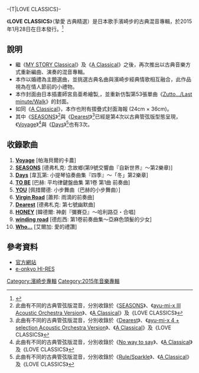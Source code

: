 -{T|LOVE CLASSICS}-
{{Infobox Album | 
| Name           = LOVE CL<!-- 注释出：[[File:Ayumi_Hamasaki_Logo.png|20px]] -->SSICS<br><small>摯愛 古典精選</small>
| Type           = [[混音專輯|混音專輯]]
| Cover          = LOVE CLASSICS.jpg
| Artist         = [[濱崎步|濱崎步]] 
| Released       = {{flagicon|Japan}} 2015年1月28日<br />{{flagicon|Taiwan}} 2015年2月6日
| Recorded       = 
| Genre          = [[日本流行音樂|日本流行音樂]]
| Length         = 
| Label          = [[avex_trax|avex trax]] 
| Producer       = 松浦勝人
| Reviews        = 
| Chart position = 
| Certification  = 
| Last album     = [[A_Classical|A Classical]]<br />（2013年）
| This album     = '''LOVE CLASSICS'''<br />（2015年）
| Next album     = [[Winter_diary_～A7_Classical～|Winter diary ～A7 Classical～]]<br />（2015年）
| Misc           = {{Extra album cover
  | Upper caption = 
  | Type          = 
  | Cover         = 
 | Lower caption  = 
  }}
}}

《'''LOVE CLASSICS'''》（摯愛 古典精選）是日本歌手濱崎步的古典混音專輯，於2015年1月28日在日本發行。<ref>{{Cite web |url = http://avex.jp/ayu/discography/detail.php?id=1009471 |title = 浜崎あゆみのラヴソング × クラシックの有名曲が融合したクラシック・マッシュアップ・アルバム「LOVE CLA(ロゴ)SSICS」 |publisher = ayumi hamasaki(浜崎あゆみ) offical website |language = ja |accessdate = 2015-02-27 |archive-date = 2021-02-03 |archive-url = https://web.archive.org/web/20210203054916/https://avex.jp/ayu/discography/detail.php?id=1009471 |dead-url = no }}</ref>

== 說明 ==
* 繼《[[MY_STORY_Classical|MY STORY Classical]]》及《[[A_Classical|A Classical]]》之後，再次推出以古典音樂方式重新編曲、演奏的混音專輯。
* 本作以婚禮為主題選曲，並挑選古典名曲與濱崎步經典情歌相互融合，此作品視為在情人節前的小禮物。
* 本作封面由日本插畫師宮島亜希繪製,，並重新仿製第53張單曲《[[Zutto.../Last_minute/Walk|Zutto.../Last minute/Walk]]》的封面。
* 如同《[[A_Classical|A Classical]]》，本作也附有摺疊式封面海報 (24cm × 36cm)。
* 其中《[[SEASONS|SEASONS]]》<ref >此曲有不同的古典管弦版混音，分別收錄於《[[SEASONS|SEASONS]]》、《[[Ayu-mi-x_III|ayu-mi-x III Acoustic Orchestra Version]]》、《[[A_Classical|A Classical]]》及《LOVE CLASSICS》</ref>與《[[Dearest|Dearest]]》<ref >此曲有不同的古典管弦版混音，分別收錄於《[[Dearest|Dearest]]》、《[[Ayu-mi-x_4_+_selection|ayu-mi-x 4 + selection Acoustic Orchestra Version]]》、《[[A_Classical|A Classical]]》及《LOVE CLASSICS》</ref>已經是第4次以古典管弦版型態呈現，《[[Voyage|Voyage]]》<ref >此曲有不同的古典管弦版混音，分別收錄於《[[No_way_to_say|No way to say]]》、《[[A_Classical|A Classical]]》及《LOVE CLASSICS》</ref>與《[[Days/GREEN|Days]]》<ref >此曲有不同的古典管弦版混音，分別收錄於《[[Rule/Sparkle|Rule/Sparkle]]》、《[[A_Classical|A Classical]]》及《LOVE CLASSICS》</ref>也有3次。

== 收錄歌曲 ==
# '''[[Voyage|Voyage]]''' [帕海貝爾的卡農]
# '''[[SEASONS|SEASONS]]''' [德弗札克: 念故鄉(第9號交響曲『自新世界』～第2樂章)]
# '''[[Days/GREEN|Days]]''' [韋瓦第: 小提琴協奏曲集『四季』〜「冬」第2樂章]
# '''[[TO_BE|TO BE]]''' [巴赫: 平均律鍵盤曲集 第1卷 第1曲 前奏曲]
# '''[[YOU_(濱崎步單曲)|YOU]]''' [佩措爾德: 小步舞曲（巴赫的小步舞曲）]
# '''[[L_(濱崎步單曲)|Virgin Road]]''' [蕭邦: 雨滴的前奏曲]
# '''[[Dearest_(濱崎步單曲)|Dearest]]''' [德弗札克: 第七號幽默曲]
# '''[[MY_STORY|HONEY]]''' [韓德爾: 神劇『彌賽亞』～哈利路亞・合唱]
# '''[[MY_STORY|winding road]]''' [德彪西: 第1卷前奏曲集～亞麻色頭髮的少女]
# '''[[LOVEppears|Who...]]''' [艾爾加: 愛的禮讚]

== 參考資料 ==
{{reflist}}

* [http://www.avexnet.or.jp/ayu/jp/discography/ 官方網站]{{Wayback|url=http://www.avexnet.or.jp/ayu/jp/discography/ |date=20111209030334 }}
* [http://www.e-onkyo.com/music/album/antcd13182/ e-onkyo HI-RES] {{Wayback|url=http://www.e-onkyo.com/music/album/antcd13182/ |date=20200918141342 }}
{{Ayumi Hamasaki albums}}

[[Category:濱崎步專輯|Category:濱崎步專輯]]
[[Category:2015年音樂專輯|Category:2015年音樂專輯]]